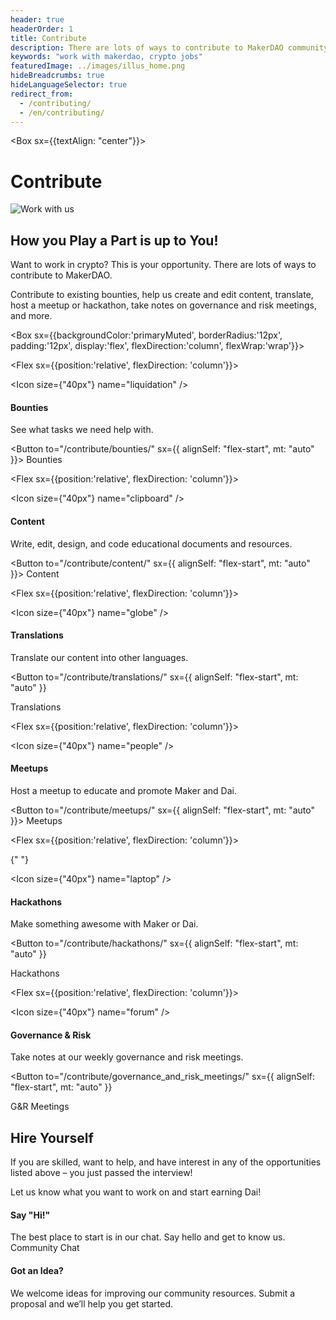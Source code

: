 ```yaml
---
header: true
headerOrder: 1
title: Contribute
description: There are lots of ways to contribute to MakerDAO community development. Contribute to existing bounties, help us create and edit content, translate, host a meetup or hackathon, take notes on governance and risk meetings, and more.
keywords: "work with makerdao, crypto jobs"
featuredImage: ../images/illus_home.png
hideBreadcrumbs: true
hideLanguageSelector: true
redirect_from:
  - /contributing/
  - /en/contributing/
---
```


<Box sx={{textAlign: "center"}}>


# Contribute

![Work with us](/images/illus_work.png)

</Box>


## How you Play a Part is up to You!

Want to work in crypto? This is your opportunity. There are lots of ways to contribute to MakerDAO.

Contribute to existing bounties, help us create and edit content, translate, host a meetup or hackathon, take notes on governance and risk meetings, and more.

<Box sx={{backgroundColor:'primaryMuted', borderRadius:'12px', padding:'12px', display:'flex', flexDirection:'column', flexWrap:'wrap'}}>


<Chocolate>


<Flex sx={{position:'relative', flexDirection: 'column'}}>


<Icon size={"40px"} name="liquidation" />

#### Bounties

See what tasks we need help with.

<Button to="/contribute/bounties/" sx={{ alignSelf: "flex-start", mt: "auto" }}>
  Bounties
</Button>

</Flex>


<Flex sx={{position:'relative', flexDirection: 'column'}}>


<Icon size={"40px"} name="clipboard" />

#### Content

Write, edit, design, and code educational documents and resources.

<Button to="/contribute/content/" sx={{ alignSelf: "flex-start", mt: "auto" }}>
  Content
</Button>

</Flex>


<Flex sx={{position:'relative', flexDirection: 'column'}}>


<Icon size={"40px"} name="globe" />

#### Translations

Translate our content into other languages.

<Button
  to="/contribute/translations/"
  sx={{ alignSelf: "flex-start", mt: "auto" }}
>
  Translations
</Button>

</Flex>


<Flex sx={{position:'relative', flexDirection: 'column'}}>


<Icon size={"40px"} name="people" />

#### Meetups

Host a meetup to educate and promote Maker and Dai.

<Button to="/contribute/meetups/" sx={{ alignSelf: "flex-start", mt: "auto" }}>
  Meetups
</Button>

</Flex>


<Flex sx={{position:'relative', flexDirection: 'column'}}>


{" "}

<Icon size={"40px"} name="laptop" />

#### Hackathons

Make something awesome with Maker or Dai.

<Button
  to="/contribute/hackathons/"
  sx={{ alignSelf: "flex-start", mt: "auto" }}
>
  Hackathons
</Button>

</Flex>


<Flex sx={{position:'relative', flexDirection: 'column'}}>


<Icon size={"40px"} name="forum" />

#### Governance & Risk

Take notes at our weekly governance and risk meetings.

<Button
  to="/contribute/governance_and_risk_meetings/"
  sx={{ alignSelf: "flex-start", mt: "auto" }}
>
  G&R Meetings
</Button>

</Flex>


</Chocolate>


</Box>


<InfoBlock>


<Box>


## Hire Yourself

If you are skilled, want to help, and have interest in any of the opportunities listed above – you just passed the interview!

Let us know what you want to work on and start earning Dai!

</Box>


</InfoBlock>


<Tout>


<Box>


#### Say "Hi!"

The best place to start is in our chat. Say hello and get to know us. <Link to="https://chat.makerdao.com/channel/community-development">Community Chat</Link>

</Box>


<Box>


#### Got an Idea?

We welcome ideas for improving our community resources. Submit a <Link to="/funding/community-projects/">proposal</Link> and we’ll help you get started.

</Box>


</Tout>


